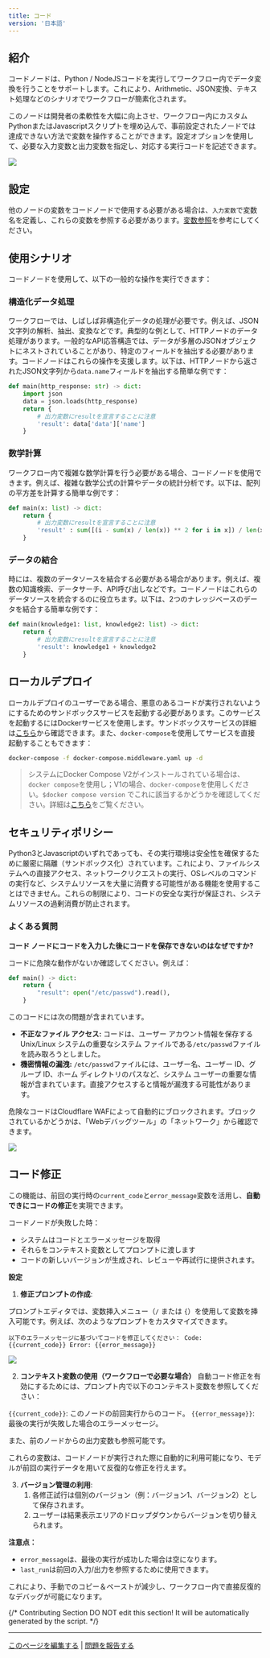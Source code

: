 ```yaml
---
title: コード
version: '日本語'
---
```


## 紹介

コードノードは、Python / NodeJSコードを実行してワークフロー内でデータ変換を行うことをサポートします。これにより、Arithmetic、JSON変換、テキスト処理などのシナリオでワークフローが簡素化されます。

このノードは開発者の柔軟性を大幅に向上させ、ワークフロー内にカスタムPythonまたはJavascriptスクリプトを埋め込んで、事前設定されたノードでは達成できない方法で変数を操作することができます。設定オプションを使用して、必要な入力変数と出力変数を指定し、対応する実行コードを記述できます。

![](/ja-jp/img/904eeba8ee23e89c189497c5fd90f499.png)

## 設定

他のノードの変数をコードノードで使用する必要がある場合は、`入力変数`で変数名を定義し、これらの変数を参照する必要があります。[変数参照](/ja-jp/guides/workflow/concepts)を参考にしてください。

## 使用シナリオ

コードノードを使用して、以下の一般的な操作を実行できます：

### 構造化データ処理

ワークフローでは、しばしば非構造化データの処理が必要です。例えば、JSON文字列の解析、抽出、変換などです。典型的な例として、HTTPノードのデータ処理があります。一般的なAPI応答構造では、データが多層のJSONオブジェクトにネストされていることがあり、特定のフィールドを抽出する必要があります。コードノードはこれらの操作を支援します。以下は、HTTPノードから返されたJSON文字列から`data.name`フィールドを抽出する簡単な例です：

```python
def main(http_response: str) -> dict:
    import json
    data = json.loads(http_response)
    return {
        # 出力変数にresultを宣言することに注意
        'result': data['data']['name'] 
    }
```

### 数学計算

ワークフロー内で複雑な数学計算を行う必要がある場合、コードノードを使用できます。例えば、複雑な数学公式の計算やデータの統計分析です。以下は、配列の平方差を計算する簡単な例です：

```python
def main(x: list) -> dict:
    return {
        # 出力変数にresultを宣言することに注意
        'result' : sum([(i - sum(x) / len(x)) ** 2 for i in x]) / len(x)
    }
```

### データの結合

時には、複数のデータソースを結合する必要がある場合があります。例えば、複数の知識検索、データサーチ、API呼び出しなどです。コードノードはこれらのデータソースを統合するのに役立ちます。以下は、2つのナレッジベースのデータを結合する簡単な例です：

```python
def main(knowledge1: list, knowledge2: list) -> dict:
    return {
        # 出力変数にresultを宣言することに注意
        'result': knowledge1 + knowledge2
    }
```

## ローカルデプロイ

ローカルデプロイのユーザーである場合、悪意のあるコードが実行されないようにするためのサンドボックスサービスを起動する必要があります。このサービスを起動するにはDockerサービスを使用します。サンドボックスサービスの詳細は[こちら](https://github.com/langgenius/dify/tree/main/docker/docker-compose.middleware.yaml)から確認できます。また、`docker-compose`を使用してサービスを直接起動することもできます：

```bash
docker-compose -f docker-compose.middleware.yaml up -d
```

> システムにDocker Compose V2がインストールされている場合は、`docker compose`を使用し；V1の場合、`docker-compose`を使用しください。`$docker compose version` でこれに該当するかどうかを確認してください。詳細は[こちら](https://docs.docker.com/compose/#compose-v2-and-the-new-docker-compose-command)をご覧ください。

## セキュリティポリシー

Python3とJavascriptのいずれであっても、その実行環境は安全性を確保するために厳密に隔離（サンドボックス化）されています。これにより、ファイルシステムへの直接アクセス、ネットワークリクエストの実行、OSレベルのコマンドの実行など、システムリソースを大量に消費する可能性がある機能を使用することはできません。これらの制限により、コードの安全な実行が保証され、システムリソースの過剰消費が防止されます。

### よくある質問

**コード ノードにコードを入力した後にコードを保存できないのはなぜですか?**

コードに危険な動作がないか確認してください。例えば：

```python
def main() -> dict:
    return {
        "result": open("/etc/passwd").read(),
    }
```

このコードには次の問題が含まれています。

* **不正なファイル アクセス:** コードは、ユーザー アカウント情報を保存する Unix/Linux システムの重要なシステム ファイルである`/etc/passwd`ファイルを読み取ろうとしました。
* **機密情報の漏洩:** `/etc/passwd`ファイルには、ユーザー名、ユーザー ID、グループ ID、ホーム ディレクトリのパスなど、システム ユーザーの重要な情報が含まれています。直接アクセスすると情報が漏洩する可能性があります。

危険なコードはCloudflare WAFによって自動的にブロックされます。ブロックされているかどうかは、「Webデバッグツール」の「ネットワーク」から確認できます。

![](/ja-jp/img/7d29e700be8e5b6dfb91ff1263624368.png)

## **コード修正**

この機能は、前回の実行時の`current_code`と`error_message`変数を活用し、**自動できにコードの修正**を実現できます。

コードノードが失敗した時：

- システムはコードとエラーメッセージを取得
- それらをコンテキスト変数としてプロンプトに渡します
- コードの新しいバージョンが生成され、レビューや再試行に提供されます。

**設定**

1. **修正プロンプトの作成**:

プロンプトエディタでは、変数挿入メニュー（`/` または `{`）を使用して変数を挿入可能です。例えば、次のようなプロンプトをカスタマイズできます。

`以下のエラーメッセージに基づいてコードを修正してください：
Code: {{current_code}}
Error: {{error_message}}`

![](/images/codefix.PNG)

2. **コンテキスト変数の使用（ワークフローで必要な場合）**
自動コード修正を有効にするためには、プロンプト内で以下のコンテキスト変数を参照してください：

`{{current_code}}`: このノードの前回実行からのコード。
`{{error_message}}`: 最後の実行が失敗した場合のエラーメッセージ。

また、前のノードからの出力変数も参照可能です。

これらの変数は、コードノードが実行された際に自動的に利用可能になり、モデルが前回の実行データを用いて反復的な修正を行えます。

3. **バージョン管理の利用**:
   1. 各修正試行は個別のバージョン（例：バージョン1、バージョン2）として保存されます。
   2. ユーザーは結果表示エリアのドロップダウンからバージョンを切り替えられます。

**注意点：**

- `error_message`は、最後の実行が成功した場合は空になります。
- `last_run`は前回の入力/出力を参照するために使用できます。

これにより、手動でのコピー＆ペーストが減少し、ワークフロー内で直接反復的なデバッグが可能になります。

{/*
Contributing Section
DO NOT edit this section!
It will be automatically generated by the script.
*/}

---

[このページを編集する](https://github.com/langgenius/dify-docs/edit/main/ja-jp/guides/workflow/node/code.mdx) | [問題を報告する](https://github.com/langgenius/dify-docs/issues/new?template=docs.yml)

